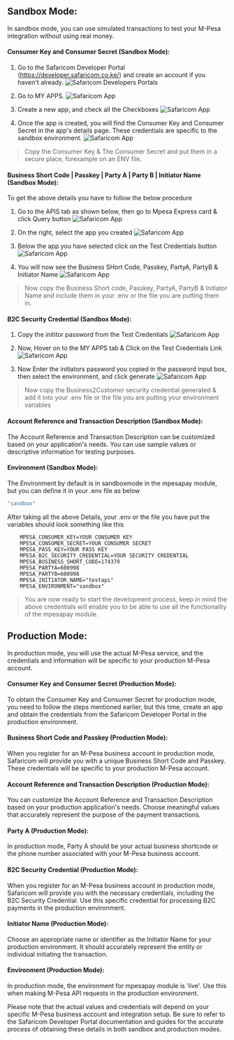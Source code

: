 ## Sandbox Mode:
In sandbox mode, you can use simulated transactions to test your M-Pesa integration without using real money.

#### Consumer Key and Consumer Secret (Sandbox Mode):
1. Go to the Safaricom Developer Portal (https://developer.safaricom.co.ke/) and create an account if you haven't already.
![Safaricom Developers Portals](/featured.png)


2. Go to MY APPS.
![Safaricom App](/mpesaexpress/portal.png)


3. Create a new app, and check all the Checkboxes
![Safaricom App](/mpesaexpress/app.png)


4. Once the app is created, you will find the Consumer Key and Consumer Secret in the app's details page. These credentials are specific to the sandbox environment.
![Safaricom App](/mpesaexpress/credentials.png)


> Copy the Consumer Key & The Consumer Secret and put them in a secure place, forexample on an ENV file.


#### Business Short Code | Passkey | Party A | Party B | Initiator Name  (Sandbox Mode):
 To get the above details you have to follow the below procedure

1. Go to the APIS tab as shown below, then go to Mpesa Express card & click Query button
![Safaricom App](/mpesaexpress/api.png)
  
2. On the right, select the app you created
![Safaricom App](/mpesaexpress/selectapp.png)

3. Below the app you have selected click on the Test Credentials button
![Safaricom App](/mpesaexpress/testcredentials.png)

4. You will now see the Business SHort Code, Passkey, PartyA, PartyB & Initiator Name
![Safaricom App](/mpesaexpress/copydetails.png)

>Now copy the Business Short code, Passkey, PartyA, PartyB & Initiator Name and include them in your .env or the file you are putting them in.

#### B2C Security Credential (Sandbox Mode):

1. Copy the inititor password from the Test Credentials
![Safaricom App](/mpesaexpress/initiatorpassword.png)

2. Now, Hover on to the MY APPS tab & Click on the Test Credentials Link
![Safaricom App](/mpesaexpress/b2csecuritycredential.png)

3. Now Enter the initiators password you copied in the password input box, then select the environment, and click generate
![Safaricom App](/mpesaexpress/b2csecurity.png)

> Now copy the Business2Customer security credential generated & add it into your .env file or the file you are putting your environment variables

#### Account Reference and Transaction Description (Sandbox Mode):
The Account Reference and Transaction Description can be customized based on your application's needs. You can use sample values or descriptive information for testing purposes.


#### Environment (Sandbox Mode):
The Environment by default is in sandboxmode in the mpesapay module, but you can define it in your .env file as below
 ```bash 
 "sandbox"
 ```

 After taking all the above Details, your .env or the file you have put the variables should look something like this

```env 
    MPESA_CONSUMER_KEY=YOUR CONSUMER KEY
    MPESA_CONSUMER_SECRET=YOUR CONSUMER SECRET
    MPESA_PASS_KEY=YOUR PASS KEY
    MPESA_B2C_SECURITY_CREDENTIAL=YOUR SECURITY CREDENTIAL
    MPESA_BUSINESS_SHORT_CODE=174379
    MPESA_PARTYA=600998
    MPESA_PARTYB=600998
    MPESA_INITIATOR_NAME="testapi"
    MPESA_ENVIRONMENT="sandbox"
```

> You are now ready to start the development process, keep in mind the above credentials will enable you to be able to use all the functionality of 
the mpesapay module.

## Production Mode:
In production mode, you will use the actual M-Pesa service, and the credentials and information will be specific to your production M-Pesa account.

#### Consumer Key and Consumer Secret (Production Mode):
To obtain the Consumer Key and Consumer Secret for production mode, you need to follow the steps mentioned earlier, but this time, create an app and obtain the credentials from the Safaricom Developer Portal in the production environment.

#### Business Short Code and Passkey (Production Mode):
When you register for an M-Pesa business account in production mode, Safaricom will provide you with a unique Business Short Code and Passkey. These credentials will be specific to your production M-Pesa account.

#### Account Reference and Transaction Description (Production Mode):
You can customize the Account Reference and Transaction Description based on your production application's needs. Choose meaningful values that accurately represent the purpose of the payment transactions.

#### Party A (Production Mode):
In production mode, Party A should be your actual business shortcode or the phone number associated with your M-Pesa business account.

#### B2C Security Credential (Production Mode):
When you register for an M-Pesa business account in production mode, Safaricom will provide you with the necessary credentials, including the B2C Security Credential. Use this specific credential for processing B2C payments in the production environment.

#### Initiator Name (Production Mode):
Choose an appropriate name or identifier as the Initiator Name for your production environment. It should accurately represent the entity or individual initiating the transaction.

#### Environment (Production Mode):
In production mode, the environment for mpesapay module is 'live'. Use this when making M-Pesa API requests in the production environment.

Please note that the actual values and credentials will depend on your specific M-Pesa business account and integration setup. Be sure to refer to the Safaricom Developer Portal documentation and guides for the accurate process of obtaining these details in both sandbox and production modes.